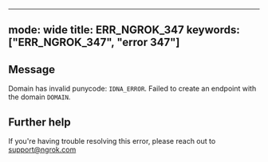 
---
mode: wide
title: ERR_NGROK_347
keywords: ["ERR_NGROK_347", "error 347"]
---

## Message
Domain has invalid punycode: `IDNA_ERROR`. Failed to create an endpoint with the domain `DOMAIN`.




## Further help
If you're having trouble resolving this error, please reach out to [support@ngrok.com](mailto:support@ngrok.com?subject=Help%20with%20ERR_NGROK_347)

